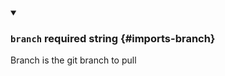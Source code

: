 
<details className="config-field" data-expandable="false" open>
<summary>

### `branch` <span class="config-field-required" data-required="false">required</span> <span class="config-field-type">string</span> <span class="config-field-default"></span> <span class="config-field-enum"></span> {#imports-branch}

Branch is the git branch to pull

</summary>



</details>
